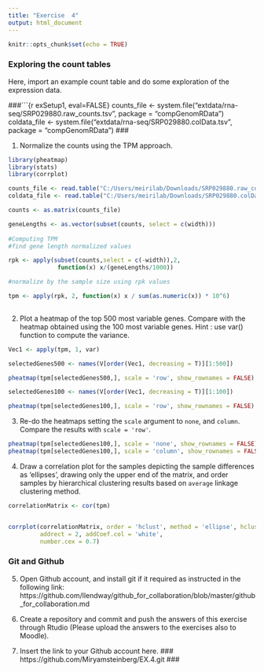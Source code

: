 ```yaml
---
title: "Exercise  4"
output: html_document
---
```


```r
knitr::opts_chunk$set(echo = TRUE)
```

### Exploring the count tables

Here, import an example count table and do some exploration of the expression data. 

###```{r exSetup1, eval=FALSE}
counts_file <- system.file("extdata/rna-seq/SRP029880.raw_counts.tsv",
                           package = "compGenomRData")
coldata_file <- system.file("extdata/rna-seq/SRP029880.colData.tsv", 
                            package = "compGenomRData")
###

1. Normalize the counts using the TPM approach. 

```r

library(pheatmap)
library(stats)
library(corrplot)

counts_file <- read.table("C:/Users/meirilab/Downloads/SRP029880.raw_counts.tsv")
coldata_file <- read.table("C:/Users/meirilab/Downloads/SRP029880.colData.tsv",sep = "\t" )

counts <- as.matrix(counts_file)

geneLengths <- as.vector(subset(counts, select = c(width)))
                         
#Computing TPM
#find gene length normalized values

rpk <- apply(subset(counts,select = c(-width)),2,
              function(x) x/(geneLengths/1000))

#normalize by the sample size using rpk values

tpm <- apply(rpk, 2, function(x) x / sum(as.numeric(x)) * 10^6)
             
```

2. Plot a heatmap of the top 500 most variable genes. Compare with the heatmap obtained using the 100 most variable genes. Hint : use var() function to compute the variance. 

```r

Vec1 <- apply(tpm, 1, var)

selectedGenes500 <- names(V[order(Vec1, decreasing = T)][1:500])

pheatmap(tpm[selectedGenes500,], scale = 'row', show_rownames = FALSE)

selectedGenes100 <- names(V[order(Vec1, decreasing = T)][1:100])

pheatmap(tpm[selectedGenes100,], scale = 'row', show_rownames = FALSE)

```


3. Re-do the heatmaps setting the `scale` argument to `none`, and `column`. Compare the results with `scale = 'row'`.


```r
pheatmap(tpm[selectedGenes100,], scale = 'none', show_rownames = FALSE)
pheatmap(tpm[selectedGenes100,], scale = 'column', show_rownames = FALSE)

```

4. Draw a correlation plot for the samples depicting the sample differences as 'ellipses', drawing only the upper end of the matrix, and order samples by hierarchical clustering results based on `average` linkage clustering method. 

```r
correlationMatrix <- cor(tpm)


corrplot(correlationMatrix, order = 'hclust', method = 'ellipse', hclust.method = 'average',type = 'upper',
         addrect = 2, addCoef.col = 'white',
         number.cex = 0.7)
```

### Git and Github

5. Open Github account, and install git if it required as instructed in the following link: https://github.com/llendway/github_for_collaboration/blob/master/github_for_collaboration.md

6. Create a repository and commit and push the answers of this exercise through Rtudio (Please upload the answers to the exercises also to Moodle).

7. Insert the link to your Github account here.
###
https://github.com/Miryamsteinberg/EX.4.git
###

